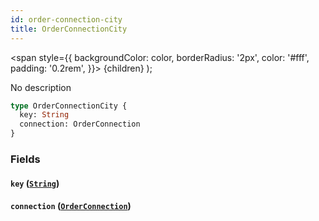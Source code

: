 ```yaml
---
id: order-connection-city
title: OrderConnectionCity
---
```


<span
style={{
      backgroundColor: color,
      borderRadius: '2px',
      color: '#fff',
      padding: '0.2rem',
    }}>
{children}
</span>
);

No description

```graphql
type OrderConnectionCity {
  key: String
  connection: OrderConnection
}
```

### Fields

#### `key` ([`String`](/v1/scalars/string))

#### `connection` ([`OrderConnection`](/v1/objects/order-connection))
